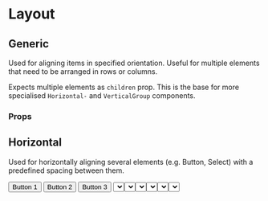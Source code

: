 
# Layout

## Generic

Used for aligning items in specified orientation. Useful for multiple elements that need to be arranged in rows or columns.

Expects multiple elements as `children` prop. This is the base for more specialised `Horizontal-` and `VerticalGroup` components.

### Props

<Props of={Layout} />

## Horizontal

Used for horizontally aligning several elements (e.g. Button, Select) with a predefined spacing between them.

<Preview>
  <HorizontalGroup>
    <Button>Button 1</Button>
    <Button>Button 2</Button>
    <Button>Button 3</Button>
  </HorizontalGroup>
</Preview>
<Preview>
  <HorizontalGroup>
    <Select
      width={25}
      onChange={() => {}}
      options={[
        { value: 1, label: "Option 1" },
        { value: 2, label: "Option 2" },
      ]}
    />
    <Select
      width={25}
      onChange={() => {}}
      options={[
        { value: 1, label: "Option 1" },
        { value: 2, label: "Option 2" },
      ]}
    />
    <Select
      width={25}
      onChange={() => {}}
      options={[
        { value: 1, label: "Option 1" },
        { value: 2, label: "Option 2" },
      ]}
    />
  </HorizontalGroup>
</Preview>

## Vertical

Used for vertically aligning several elements (e.g. Button, Select) with a predefined spacing between them.

<Preview>
  <VerticalGroup>
    <Button>Button 1</Button>
    <Button>Button 2</Button>
    <Button>Button 3</Button>
  </VerticalGroup>
</Preview>
<Preview>
  <VerticalGroup justify="center">
    <Select
      width={25}
      onChange={() => {}}
      options={[
        { value: 1, label: "Option 1" },
        { value: 2, label: "Option 2" },
      ]}
    />
    <Select
      width={25}
      onChange={() => {}}
      options={[
        { value: 1, label: "Option 1" },
        { value: 2, label: "Option 2" },
      ]}
    />
    <Select
      width={25}
      onChange={() => {}}
      options={[
        { value: 1, label: "Option 1" },
        { value: 2, label: "Option 2" },
      ]}
    />
  </VerticalGroup>
</Preview>
